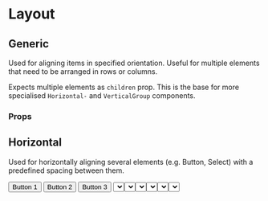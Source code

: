 
# Layout

## Generic

Used for aligning items in specified orientation. Useful for multiple elements that need to be arranged in rows or columns.

Expects multiple elements as `children` prop. This is the base for more specialised `Horizontal-` and `VerticalGroup` components.

### Props

<Props of={Layout} />

## Horizontal

Used for horizontally aligning several elements (e.g. Button, Select) with a predefined spacing between them.

<Preview>
  <HorizontalGroup>
    <Button>Button 1</Button>
    <Button>Button 2</Button>
    <Button>Button 3</Button>
  </HorizontalGroup>
</Preview>
<Preview>
  <HorizontalGroup>
    <Select
      width={25}
      onChange={() => {}}
      options={[
        { value: 1, label: "Option 1" },
        { value: 2, label: "Option 2" },
      ]}
    />
    <Select
      width={25}
      onChange={() => {}}
      options={[
        { value: 1, label: "Option 1" },
        { value: 2, label: "Option 2" },
      ]}
    />
    <Select
      width={25}
      onChange={() => {}}
      options={[
        { value: 1, label: "Option 1" },
        { value: 2, label: "Option 2" },
      ]}
    />
  </HorizontalGroup>
</Preview>

## Vertical

Used for vertically aligning several elements (e.g. Button, Select) with a predefined spacing between them.

<Preview>
  <VerticalGroup>
    <Button>Button 1</Button>
    <Button>Button 2</Button>
    <Button>Button 3</Button>
  </VerticalGroup>
</Preview>
<Preview>
  <VerticalGroup justify="center">
    <Select
      width={25}
      onChange={() => {}}
      options={[
        { value: 1, label: "Option 1" },
        { value: 2, label: "Option 2" },
      ]}
    />
    <Select
      width={25}
      onChange={() => {}}
      options={[
        { value: 1, label: "Option 1" },
        { value: 2, label: "Option 2" },
      ]}
    />
    <Select
      width={25}
      onChange={() => {}}
      options={[
        { value: 1, label: "Option 1" },
        { value: 2, label: "Option 2" },
      ]}
    />
  </VerticalGroup>
</Preview>
